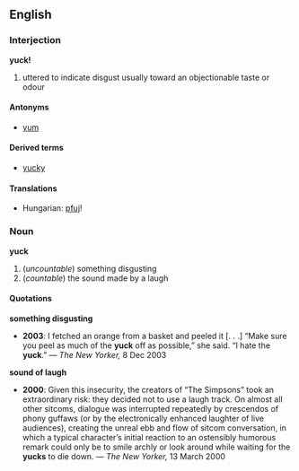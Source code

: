 ==English==
===Interjection===
'''yuck!'''

# uttered to indicate disgust usually toward an objectionable taste or odour

====Antonyms====
*[[yum]]

====Derived terms====
*[[yucky]]

====Translations====
*Hungarian: [[pfuj]]!

===Noun===
'''yuck'''

#(''uncountable'') something disgusting
#(''countable'') the sound made by a laugh

====Quotations====
'''something disgusting'''
*'''2003''': I fetched an orange from a basket and peeled it [. . .] “Make sure you peel as much of the '''yuck''' off as possible,” she said. “I hate the '''yuck'''.” &mdash; ''The New Yorker,'' 8 Dec 2003

'''sound of laugh'''
*'''2000''': Given this insecurity, the creators of “The Simpsons” took an extraordinary risk: they decided not to use a laugh track. On almost all other sitcoms, dialogue was interrupted repeatedly by crescendos of phony guffaws (or by the electronically enhanced laughter of live audiences), creating the unreal ebb and flow of sitcom conversation, in which a typical character’s initial reaction to an ostensibly humorous remark could only be to smile archly or look around while waiting for the '''yucks''' to die down. &mdash; ''The New Yorker,'' 13 March 2000